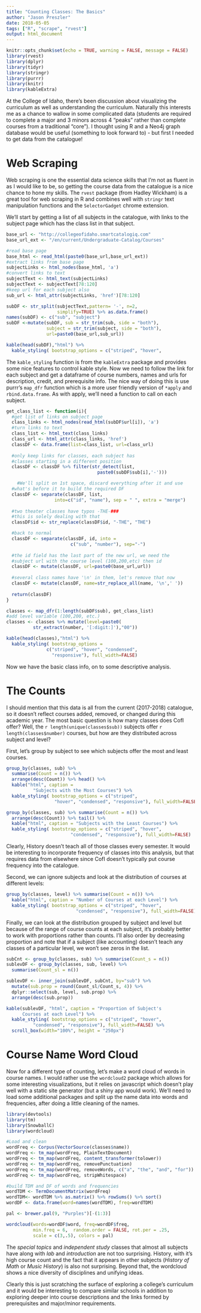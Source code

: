 ```yaml
---
title: "Counting Classes: The Basics"
author: "Jason Preszler"
date: 2018-05-05
tags: ["R", "scrape", "rvest"]
output: html_document
---
```


```r
knitr::opts_chunk$set(echo = TRUE, warning = FALSE, message = FALSE)
library(rvest)
library(dplyr)
library(tidyr)
library(stringr)
library(purrr)
library(knitr)
library(kableExtra)
```

At the College of Idaho, there's been discussion about visualizing the curriculum as well as understanding the curriculum. Naturally this interests me as a chance to wallow in some complicated data (students are required to complete a major and 3 minors across 4 "peaks" rather than complete courses from a traditional "core"). I thought using R and a Neo4j graph database would be useful (something to look forward to) - but first I needed to get data from the catalogue!

# Web Scraping

Web scraping is one the essential data science skills that I'm not as fluent in as I would like to be, so getting the course data from the catalogue is a nice chance to hone my skills. The `rvest` package (from Hadley Wickham) is a great tool for web scraping in R and combines well with `stringr` text manipulation functions and the `SelectorGadget` chrome extension.

We'll start by getting a list of all subjects in the catalogue, with links to the subject page which has the class list in that subject.
```r
base_url <- "http://collegeofidaho.smartcatalogiq.com"
base_url_ext <- "/en/current/Undergraduate-Catalog/Courses"

#read base page
base_html <- read_html(paste0(base_url,base_url_ext))
#extract links from base page
subjectLinks <- html_nodes(base_html, 'a')
#convert links to text
subjectText <- html_text(subjectLinks)
subjectText <- subjectText[78:120]
#keep url for each subject also
sub_url <- html_attr(subjectLinks, 'href')[78:120]

subDF <- str_split(subjectText,pattern= '-', n=2, 
                   simplify=TRUE) %>% as.data.frame()
names(subDF) <- c("sub", "subject")
subDF <-mutate(subDF, sub = str_trim(sub, side = "both"), 
               subject = str_trim(subject, side = "both"), 
               url=paste0(base_url,sub_url))

kable(head(subDF),"html") %>%  
  kable_styling( bootstrap_options = c("striped", "hover",                                   "condensed", "responsive"), full_width=FALSE) 
```

The `kable_styling` function is from the `kableExtra` package and provides some nice features to control kable style. Now we need to follow the link for each subject and get a dataframe of course numbers, names and urls for description, credit, and prerequisite info. The nice way of doing this is use purrr's `map_dfr` function which is a more user friendly version of `*apply` and `rbind.data.frame`. As with apply, we'll need a function to call on each subject.

```r
get_class_list <- function(i){
  #get list of links on subject page
  class_links <- html_nodes(read_html(subDF$url[i]), 'a')
  #turn links to text
  class_list <- html_text(class_links)
  class_url <- html_attr(class_links, 'href')
  classDF <- data.frame(list=class_list, url=class_url)
  
  #only keep links for classes, each subject has 
  #classes starting in a different position
  classDF <- classDF %>% filter(str_detect(list,
                                  paste0(subDF$sub[i],'-')))

    #We'll split on 1st space, discard everything after it and use
  #what's before it to build the required DF
  classDF <- separate(classDF, list, 
                  into=c("id", "name"), sep = " ", extra = "merge")
  
  #two theater classes have typos -THE-###
  #this is solely dealing with that
  classDF$id <- str_replace(classDF$id, "-THE", "THE")

  #back to normal  
  classDF <- separate(classDF, id, into = 
                        c("sub", "number"), sep="-")
  
  #the id field has the last part of the new url, we need the 
  #subject url with the course level (100,200,etc) then id
  classDF <- mutate(classDF, url=paste0(base_url,url))
  
  #several class names have '\n' in them, let's remove that now
  classDF <- mutate(classDF, name=str_replace_all(name, '\n',' '))
  
  return(classDF)
}

classes <- map_dfr(1:length(subDF$sub), get_class_list)
#add level variable (100,200, etc.)
classes <- classes %>% mutate(level=paste0(
          str_extract(number, '[:digit:]'),"00"))

kable(head(classes),"html") %>%  
  kable_styling( bootstrap_options = 
               c("striped", "hover", "condensed", 
                 "responsive"), full_width=FALSE) 
```

Now we have the basic class info, on to some descriptive analysis.

# The Counts

I should mention that this data is all from the current (2017-2018) catalogue, so it doesn't reflect courses added, removed, or changed during this academic year. The most basic question is how many classes does CofI offer? Well, the `r length(unique(classes$sub))` subjects offer `r length(classes$number)` courses, but how are they distributed across subject and level?

First, let's group by subject to see which subjects offer the most and least courses. 
```r
group_by(classes, sub) %>% 
  summarise(Count = n()) %>% 
  arrange(desc(Count)) %>% head() %>% 
  kable("html", caption = 
          "Subjects with the Most Courses") %>% 
  kable_styling( bootstrap_options = c("striped", 
                  "hover", "condensed", "responsive"), full_width=FALSE) 
```

```r
group_by(classes, sub) %>% summarise(Count = n()) %>% 
  arrange(desc(Count)) %>% tail() %>% 
  kable("html", caption = "Subjects with the Least Courses") %>%
  kable_styling( bootstrap_options = c("striped", "hover", 
                        "condensed", "responsive"), full_width=FALSE) 
```

Clearly, History doesn't teach all of those classes every semester. It would be interesting to incorporate frequency of classes into this analysis, but that requires data from elsewhere since CofI doesn't typically put course frequency into the catalogue.

Second, we can ignore subjects and look at the distribution of courses at different levels:
```r
group_by(classes, level) %>% summarise(Count = n()) %>% 
  kable("html", caption = "Number of Courses at each Level") %>%
  kable_styling( bootstrap_options = c("striped", "hover", 
                          "condensed", "responsive"), full_width=FALSE) 
```

Finally, we can look at the distribution grouped by subject and level but because of the range of course counts at each subject, it's probably better to work with proportions rather than counts. I'll also order by decreasing proportion and note that if a subject (like accounting) doesn't teach any classes of a particular level, we won't see zeros in the list.

```r
subCnt <- group_by(classes, sub) %>% summarise(Count_s = n())
sublevDF <- group_by(classes, sub, level) %>% 
  summarise(Count_sl = n())

sublevDF <- inner_join(sublevDF, subCnt, by="sub") %>% 
  mutate(sub.prop = round(Count_sl/Count_s, 4)) %>% 
  dplyr::select(sub, level, sub.prop) %>% 
  arrange(desc(sub.prop))

kable(sublevDF, "html", caption = "Proportion of Subject's 
      Courses at each Level") %>%  
  kable_styling( bootstrap_options = c("striped", "hover", 
          "condensed", "responsive"), full_width=FALSE) %>%
  scroll_box(width="100%", height = "250px")
```


# Course Name Word Cloud

Now for a different type of counting, let's make a word cloud of words in course names. I would rather use the `wordcloud2` package which allows for some interesting visualizations, but it relies on javascript which doesn't play well with a static site generator (but a shiny app would work). We'll need to load some additional packages and split up the name data into words and frequencies, after doing a little cleaning of the names.

```r
library(devtools)
library(tm)
library(SnowballC)
library(wordcloud)

#Load and clean
wordFreq <- Corpus(VectorSource(classes$name))
wordFreq <- tm_map(wordFreq, PlainTextDocument)
wordFreq <- tm_map(wordFreq, content_transformer(tolower))
wordFreq <- tm_map(wordFreq, removePunctuation)
wordFreq <- tm_map(wordFreq, removeWords, c("a", "the", "and", "for"))
wordFreq <- tm_map(wordFreq, stripWhitespace)

#build TDM and DF of words and frequencies
wordTDM <- TermDocumentMatrix(wordFreq)
wordTDM<- wordTDM %>% as.matrix() %>% rowSums() %>% sort()
wordDF <- data.frame(word=names(wordTDM), freq=wordTDM)

pal <- brewer.pal(9, "Purples")[-(1:3)]

wordcloud(words=wordDF$word, freq=wordDF$freq, 
          min.freq = 6,  random.order = FALSE, rot.per = .25, 
          scale = c(3,.5), colors = pal)
```

The *special topics* and *independent study* classes that almost all subjects have along with *lab* and *introduction* are not too surprising. History, with it's high course count and the fact that it appears in other subjects (*History of Math* or *Music History*) is also not surprising. Beyond that, the wordcloud shows a nice diversity of disciplines and unifying ideas. 

Clearly this is just scratching the surface of exploring a college's curriculum and it would be interesting to compare similar schools in addition to exploring deeper into course descriptions and the links formed by prerequisites and major/minor requirements.